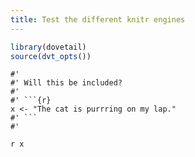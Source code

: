 ```yaml
---
title: Test the different knitr engines
---
```


```r
library(dovetail)
source(dvt_opts())
```


```callout
#' 
#' Will this be included?  
#' 
#' ```{r}
x <- "The cat is purrring on my lap."
#' ```
#' 
```

`r x`
